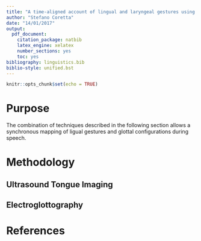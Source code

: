 ```yaml
---
title: "A time-aligned account of lingual and laryngeal gestures using ultrasound tongue imaging (UTI) and electroglottography (EGG)"
author: "Stefano Coretta"
date: "14/01/2017"
output: 
  pdf_document: 
    citation_package: natbib
    latex_engine: xelatex
    number_sections: yes
    toc: yes
bibliography: linguistics.bib
biblio-style: unified.bst
---
```


```r
knitr::opts_chunk$set(echo = TRUE)
```

# Purpose

The combination of techniques described in the following section allows a synchronous mapping of ligual gestures and glottal configurations during speech.



# Methodology


## Ultrasound Tongue Imaging


## Electroglottography

# References
